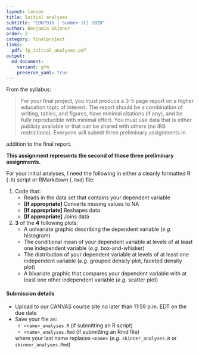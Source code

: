 ```yaml
---
layout: lesson
title: Initial analyses
subtitle: "EDH7916 | Summer (C) 2020"
author: Benjamin Skinner
order: 2
category: finalproject
links:
  pdf: fp_initial_analyses.pdf
output:
  md_document:
    variant: gfm
    preserve_yaml: true
---
```


From the syllabus:

> For your final project, you must produce a 3-5 page report on a higher
> education topic of interest. The report should be a combination of
> writing, tables, and figures, have minimal citations (if any), and be
> fully reproducible with minimal effort. You must use data that is
> either publicly available or that can be shared with others (no IRB
> restrictions). Everyone will submit three preliminary assignments in

addition to the final report. 

**This assignment represents the second of those three preliminary
assignments.**

For your initial analyses, I need the following in either a cleanly
formatted R (`.R`) script or RMarkdown (`.Rmd`) file:

1. Code that:
   - Reads in the data set that contains your dependent variable
   - **[If appropriate]** Converts missing values to NA 
   - **[If appropriate]** Reshapes data
   - **[If appropriate]** Joins data
1. **3** of the **4** following plots:
   - A univariate graphic describing the dependent variable (_e.g._
      histogram)
   - The conditional mean of your dependent variable at levels of at
     least one independent variable (_e.g._ box-and-whisker)
   - The distribution of your dependent variable at levels of at least
     one independent variable (_e.g._ grouped density plot, faceted
     density plot)
   - A bivariate graphic that compares your dependent variable with at
     least one other independent variable (_e.g._ scatter plot)

#### Submission details

- Upload to our CANVAS course site no later than 11:59 p.m. EDT on the
  due date 
- Save your file as: 
  - `<name>_analyses.R` (if submitting an R script)
  - `<name>_analyses.Rmd` (if submitting an Rmd file)
  
  where your last name replaces `<name>` (_e.g._ `skinner_analyses.R` or
  `skinner_analyses.Rmd`)
